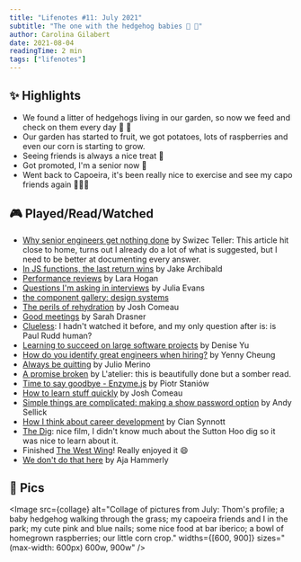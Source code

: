 ```yaml
---
title: "Lifenotes #11: July 2021"
subtitle: "The one with the hedgehog babies 🦔 🦔"
author: Carolina Gilabert
date: 2021-08-04
readingTime: 2 min
tags: ["lifenotes"]
---
```



## ✨ Highlights

- We found a litter of hedgehogs living in our garden, so now we feed and check on them every day 🦔 💛
- Our garden has started to fruit, we got potatoes, lots of raspberries and even our corn is starting to grow.
- Seeing friends is always a nice treat 💛
- Got promoted, I'm a senior now 🎉
- Went back to Capoeira, it's been really nice to exercise and see my capo friends again 🤸🏼‍♀️

## 🎮 Played/Read/Watched

- [Why senior engineers get nothing done](https://swizec.com/blog/why-senior-engineers-get-nothing-done/) by Swizec Teller: This article hit close to home, turns out I already do a lot of what is suggested, but I need to be better at documenting every answer.
- [In JS functions, the last return wins](https://jakearchibald.com/2021/last-return-wins/) by Jake Archibald
- [Performance reviews](https://larahogan.me/blog/performance-reviews) by Lara Hogan
- [Questions I'm asking in interviews](https://jvns.ca/blog/2013/12/30/questions-im-asking-in-interviews/) by Julia Evans
- [the component gallery: design systems](https://component.gallery/design-systems/)
- [The perils of rehydration](https://www.joshwcomeau.com/react/the-perils-of-rehydration/) by Josh Comeau
- [Good meetings](https://css-tricks.com/good-meetings/) by Sarah Drasner
- [Clueless](https://www.imdb.com/title/tt0112697): I hadn't watched it before, and my only question after is: is Paul Rudd human?
- [Learning to succeed on large software projects](https://www.youtube.com/watch?v=u-yXHPEP7kw) by Denise Yu
- [How do you identify great engineers when hiring?](https://leaddev.com/hiring-onboarding-retention/how-do-you-identify-great-engineers-when-hiring) by Yenny Cheung
- [Always be quitting](https://jmmv.dev/2021/04/always-be-quitting.html) by Julio Merino
- [A promise broken](https://atelier.net/social-mobility/a-promise-broken/) by L'atelier: this is beautifully done but a somber read.
- [Time to say goodbye - Enzyme.js](https://www.piotrstaniow.pl/goodbye-enzyme) by Piotr Staniów
- [How to learn stuff quickly](https://www.joshwcomeau.com/blog/how-to-learn-stuff-quickly/) by Josh Comeau
- [Simple things are complicated: making a show password option](https://technology.blog.gov.uk/2021/04/19/simple-things-are-complicated-making-a-show-password-option/) by Andy Sellick
- [How I think about career development](https://emauton.org/2021/07/24/how-i-think-about-career-development/) by Cian Synnott
- [The Dig](https://www.imdb.com/title/tt3661210): nice film, I didn't know much about the Sutton Hoo dig so it was nice to learn about it.
- Finished [The West Wing](https://www.imdb.com/title/tt0200276)! Really enjoyed it 😄
- [We don't do that here](https://thagomizer.com/blog/2017/09/29/we-don-t-do-that-here.html) by Aja Hammerly

## 📸 Pics

<Image
  src={collage}
  alt="Collage of pictures from July: Thom's profile; a baby hedgehog walking through the grass; my capoeira friends and I in the park; my cute pink and blue nails; some nice food at bar iberico; a bowl of homegrown raspberries; our little corn crop."
  widths={[600, 900]}
  sizes="(max-width: 600px) 600w, 900w"
/>
